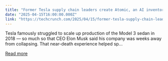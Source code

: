 ```yaml
---
title: "Former Tesla supply chain leaders create Atomic, an AI inventory solution"
date: "2025-04-15T16:00:00.000Z"
link: "https://techcrunch.com/2025/04/15/former-tesla-supply-chain-leaders-create-atomic-an-ai-inventory-solution/"
---
```


Tesla famously struggled to scale up production of the Model 3 sedan in 2018 &#8212; so much so that CEO Elon Musk said his company was weeks away from collapsing. That near-death experience helped sp...

[Read more](https://techcrunch.com/2025/04/15/former-tesla-supply-chain-leaders-create-atomic-an-ai-inventory-solution/)
